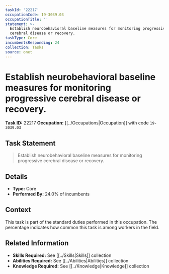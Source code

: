 ```yaml
---
taskId: '22217'
occupationCode: 19-3039.03
occupationTitle: ''
statement: >-
  Establish neurobehavioral baseline measures for monitoring progressive
  cerebral disease or recovery.
taskType: Core
incumbentsResponding: 24
collection: Tasks
source: onet
---
```

# Establish neurobehavioral baseline measures for monitoring progressive cerebral disease or recovery.

**Task ID:** 22217
**Occupation:** [[../Occupations|Occupation]] with code `19-3039.03`

## Task Statement

> Establish neurobehavioral baseline measures for monitoring progressive cerebral disease or recovery.

## Details

- **Type:** Core
- **Performed By:** 24.0% of incumbents

## Context

This task is part of the standard duties performed in this occupation. The percentage indicates how common this task is among workers in the field.

## Related Information

- **Skills Required:** See [[../Skills|Skills]] collection
- **Abilities Required:** See [[../Abilities|Abilities]] collection
- **Knowledge Required:** See [[../Knowledge|Knowledge]] collection
